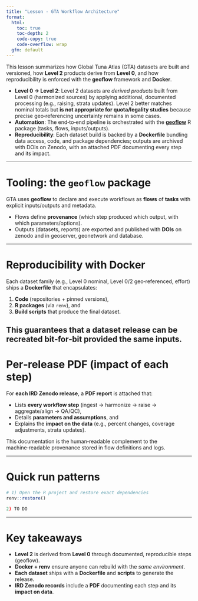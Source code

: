 ```yaml
---
title: "Lesson - GTA Workflow Architecture"
format:
  html:
    toc: true
    toc-depth: 2
    code-copy: true
    code-overflow: wrap
  gfm: default
---
```


This lesson summarizes how Global Tuna Atlas (GTA) datasets are built and versioned, how **Level 2** products derive from **Level 0**, and how reproducibility is enforced with the **geoflow** framework and **Docker**.

- **Level 0 → Level 2**: Level 2 datasets are *derived products* built from Level 0 (harmonized sources) by applying additional, documented processing (e.g., raising, strata updates). Level 2 better matches nominal totals but **is not appropriate for quota/legality studies** because precise geo‑referencing uncertainty remains in some cases.
- **Automation**: The end‑to‑end pipeline is orchestrated with the **[geoflow](https://github.com/r-geoflow/geoflow)** R package (tasks, flows, inputs/outputs).  
- **Reproducibility**: Each dataset build is backed by a **Dockerfile** bundling data access, code, and package dependencies; outputs are archived with DOIs on Zenodo, with an attached PDF documenting every step and its impact.

---

# Tooling: the `geoflow` package

GTA uses **geoflow** to declare and execute workflows as **flows** of **tasks** with explicit inputs/outputs and metadata.

- Flows define **provenance** (which step produced which output, with which parameters/options).  
- Outputs (datasets, reports) are exported and published with **DOIs** on zenodo and in geoserver, geonetwork and database.

---

# Reproducibility with Docker

Each dataset family (e.g., Level 0 nominal, Level 0/2 geo‑referenced, effort) ships a **Dockerfile** that encapsulates:

1. **Code** (repositories + pinned versions),
2. **R packages** (via `renv`), and
3. **Build scripts** that produce the final dataset.

This guarantees that a dataset release can be **recreated bit‑for‑bit** provided the same inputs.
---

# Per‑release PDF (impact of each step)

For **each IRD Zenodo release**, a **PDF report** is attached that:

- Lists **every workflow step** (ingest → harmonize → raise → aggregate/align → QA/QC),  
- Details **parameters and assumptions**, and  
- Explains the **impact on the data** (e.g., percent changes, coverage adjustments, strata updates).

This documentation is the human‑readable complement to the machine‑readable provenance stored in flow definitions and logs.

---

# Quick run patterns

```r
# 1) Open the R project and restore exact dependencies
renv::restore()

2) TO DO

```

---

# Key takeaways

- **Level 2** is derived from **Level 0** through documented, reproducible steps (geoflow).  
- **Docker + renv** ensure anyone can rebuild with the *same environment*.  
- **Each dataset** ships with a **Dockerfile** and **scripts** to generate the release.  
- **IRD Zenodo records** include a **PDF** documenting each step and its **impact on data**.

